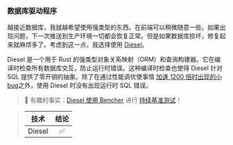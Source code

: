 ### 数据库驱动程序

越接近数据库，我就越希望使用强类型的东西。在前端可以稍微随意一些。如果出现问题，下一次推送到生产环境一切都会恢复正常。但是如果数据库损坏，修复起来就麻烦多了。考虑到这一点，我选择使用 [Diesel][diesel github]。

Diesel 是一个用于 Rust 的强类型对象关系映射（ORM）和查询构建器。它在编译时检查所有数据库交互，防止运行时错误。这种编译时检查也使得 Diesel 针对 SQL 提供了零开销的抽象。除了在通过性能调优使事情 [加速 1200 倍时出现的小 bug][engineering sqlite]之外，使用 Diesel 时没有出现运行时 SQL 错误。

> 🐰 有趣的事实：[Diesel 使用 Bencher][case study diesel] 进行 [持续基准测试][continuous benchmarking]！

> | 技术       | 结论    |
> | :--------: | :-----: |
> |   Diesel   |    ✅    |

[diesel github]: https://github.com/diesel-rs/diesel
[case study diesel]: /zh/learn/case-study/diesel/
[engineering sqlite]: /zh/learn/engineering/sqlite-performance-tuning/
[continuous benchmarking]: /zh/docs/explanation/continuous-benchmarking/

